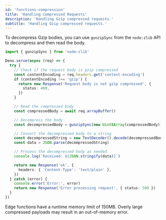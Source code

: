 ```yaml
---
id: 'functions-compression'
title: 'Handling Compressed Requests'
description: 'Handling Gzip compressed requests.'
subtitle: 'Handling Gzip compressed requests.'
---
```


To decompress Gzip bodies, you can use `gunzipSync` from the `node:zlib` API to decompress and then read the body.

```ts
import { gunzipSync } from 'node:zlib'

Deno.serve(async (req) => {
  try {
    // Check if the request body is gzip compressed
    const contentEncoding = req.headers.get('content-encoding')
    if (contentEncoding !== 'gzip') {
      return new Response('Request body is not gzip compressed', {
        status: 400,
      })
    }

    // Read the compressed body
    const compressedBody = await req.arrayBuffer()

    // Decompress the body
    const decompressedBody = gunzipSync(new Uint8Array(compressedBody))

    // Convert the decompressed body to a string
    const decompressedString = new TextDecoder().decode(decompressedBody)
    const data = JSON.parse(decompressedString)

    // Process the decompressed body as needed
    console.log(`Received: ${JSON.stringify(data)}`)

    return new Response('ok', {
      headers: { 'Content-Type': 'text/plain' },
    })
  } catch (error) {
    console.error('Error:', error)
    return new Response('Error processing request', { status: 500 })
  }
})
```

<Admonition type="caution">

Edge functions have a runtime memory limit of 150MB. Overly large compressed payloads may result in an out-of-memory error.

</Admonition>
